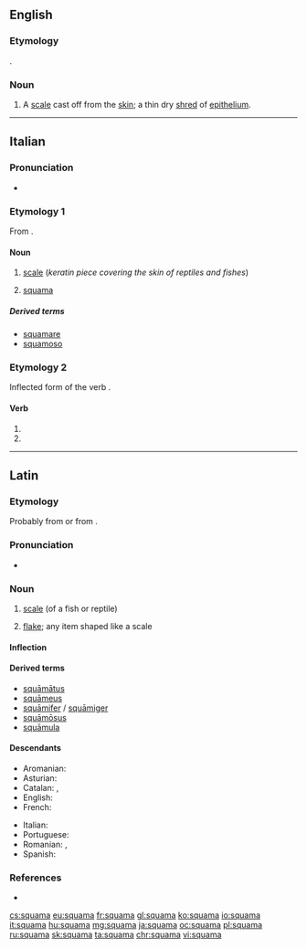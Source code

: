 ==English==

===Etymology===
{{etyl|la|en}} {{m|la|squāma||scale}}.

===Noun===
{{en-noun|squamae|s}}
# {{label|en|medicine}} A [[scale]] cast off from the [[skin]]; a thin dry [[shred]] of [[epithelium]].

{{Webster 1913}}

----

==Italian==

===Pronunciation===
* {{IPA|ˈskwama|lang=it}}

===Etymology 1===
From {{etyl|la|it}} {{m|la|squāma}}.

====Noun====
{{it-noun|f}}

# {{label|it|zoology}} [[scale]] (''keratin piece covering the skin of reptiles and fishes'')
# {{label|it|skeleton}} [[#English|squama]]

=====Derived terms=====
* [[squamare]]
* [[squamoso]]

===Etymology 2===
Inflected form of the verb {{m|it|squamare}}.

====Verb====
{{head|it|verb form}}

# {{inflection of|squamare||3|s|pres|indc|lang=it}}
# {{inflection of|squamare||2|s|impr|lang=it}}

----

==Latin==

===Etymology===
Probably from {{m|la|squalus||filthy, foul}} or from {{etyl|ine-pro|la}} {{m|ine-pro|*(s)kewH-||to cover}}. 

===Pronunciation===
* {{a|Classical}} {{IPA|/ˈskʷaː.ma/|lang=la}}

===Noun===
{{la-noun|squāma||squāmae|f|first}}

# [[scale]] (of a fish or reptile)
# {{label|la|by extension}} [[flake]]; any item shaped like a scale

====Inflection====
{{la-decl-1st|squām}}

====Derived terms====
* [[squamatus|squāmātus]]
* [[squameus|squāmeus]]
* [[squamifer|squāmifer]] / [[squamiger|squāmiger]]
* [[squamosus|squāmōsus]]
* [[squamula|squāmula]]

====Descendants====
{{top2}}
* Aromanian: {{l|rup|scamã}}
* Asturian: {{l|ast|escama}}
* Catalan: {{l|ca|escama}}, {{l|ca|esquama}}
* English: {{l|en|squama}}
* French: {{l|fr|squame}}
{{mid2}}
* Italian: {{l|it|squama}}
* Portuguese: {{l|pt|escama}}
* Romanian: {{l|ro|scamă}}, {{l|ro|scvamă}}
* Spanish: {{l|es|escama}}
{{bottom}}

===References===
* {{R:L&S}}

[[cs:squama]]
[[eu:squama]]
[[fr:squama]]
[[gl:squama]]
[[ko:squama]]
[[io:squama]]
[[it:squama]]
[[hu:squama]]
[[mg:squama]]
[[ja:squama]]
[[oc:squama]]
[[pl:squama]]
[[ru:squama]]
[[sk:squama]]
[[ta:squama]]
[[chr:squama]]
[[vi:squama]]